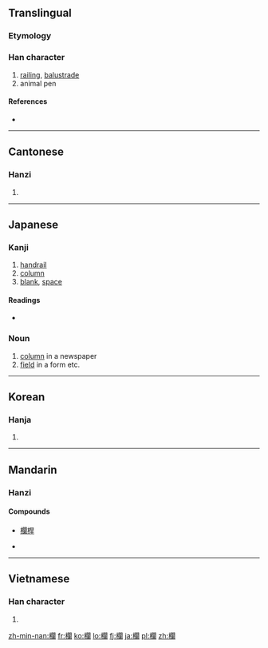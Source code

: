 {{also|栏}}
==Translingual==

===Etymology===
{{Han compound|木|闌|t1=wood|ls=psc}}

===Han character===
{{Han char|rn=75|rad=木|as=17|sn=21|four=4792<sub>0</sub>|canj=木日弓田 (DANW)|ids=⿰[[木]][[闌]]}}

# [[railing]], [[balustrade]]
# animal pen

====References====
* {{Han ref|kx=0562.350|dkj=15880|dj=0951.140|hdz=21322.090|uh=6B04|ud=27396|bh=C4E6|bd=50406}}

----

==Cantonese==

===Hanzi===
{{yue-hanzi|jyut=|y=laan4|sim=栏}}

# {{defn|lang=yue|sort=木17}}

----

==Japanese==

===Kanji===
{{ja-kanji|grade=c|rs=木17}}

# [[handrail]]
# [[column]]
# [[blank]], [[space]]

====Readings====
* {{ja-readings|on=[[らん]] (ran)|kun=[[てすり]] (tesuri)}}

===Noun===
{{ja-noun|k|hira=らん|rom=ran}} 

# [[column]] in a newspaper
# [[field]] in a form etc.

----

==Korean==

===Hanja===
{{ko-hanja|hangeul=란>난|eumhun=|rv=ran>nan|mr=ran>nan|y=lan>nan}}

# {{defn|lang=ko|sort=木17}}

----

==Mandarin==

===Hanzi===
{{cmn-hanzi|sim=栏|pin=[[lán]] ([[lan2]])|wg=lan<sup>2</sup>}}

====Compounds====
* [[欄桿]]

* {{defn|lang=cmn|sort=木17}}

----

==Vietnamese==

===Han character===
{{vi-hantu|lan|rs=木17}}

# {{defn|lang=vi|sort=木17}}

[[zh-min-nan:欄]]
[[fr:欄]]
[[ko:欄]]
[[lo:欄]]
[[fj:欄]]
[[ja:欄]]
[[pl:欄]]
[[zh:欄]]